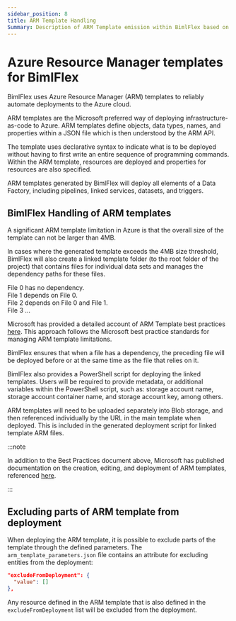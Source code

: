---
sidebar_position: 8
title: ARM Template Handling
Summary: Description of ARM Template emission within BimlFlex based on Azure size restriction(s)
---
<head>
  <meta name="varigenceProduct" content="BimlFlex"></meta>
  <meta name="varigenceArticleType" content="Conceptual"></meta>
</head>


# Azure Resource Manager templates for BimlFlex

BimlFlex uses Azure Resource Manager (ARM) templates to reliably automate deployments to the Azure cloud.

ARM templates are the Microsoft preferred way of deploying infrastructure-as-code to Azure. ARM templates define objects, data types, names, and properties within a JSON file which is then understood by the ARM API.

The template uses declarative syntax to indicate what is to be deployed without having to first write an entire sequence of programming commands. Within the ARM template, resources are deployed and properties for resources are also specified.

ARM templates generated by BimlFlex will deploy all elements of a Data Factory, including pipelines, linked services, datasets, and triggers.

## BimlFlex Handling of ARM templates

A significant ARM template limitation in Azure is that the overall size of the template can not be larger than 4MB.

In cases where the generated template exceeds the 4MB size threshold, BimlFlex will also create a linked template folder (to the root folder of the project) that contains files for individual data sets and manages the dependency paths for these files.

File 0 has no dependency.  
File 1 depends on File 0.  
File 2 depends on File 0 and File 1.  
File 3 ...  

Microsoft has provided a detailed account of ARM Template best practices [here](https://docs.microsoft.com/en-us/azure/azure-resource-manager/templates/template-best-practices). This approach follows the Microsoft best practice standards for managing ARM template limitations.

BimlFlex ensures that when a file has a dependency, the preceding file will be deployed before or at the same time as the file that relies on it.

BimlFlex also provides a PowerShell script for deploying the linked templates. Users will be required to provide metadata, or additional variables within the PowerShell script, such as: storage account name, storage account container name, and storage account key, among others.

ARM templates will need to be uploaded separately into Blob storage, and then referenced individually by the URL in the main template when deployed. This is included in the generated deployment script for linked template ARM files.



:::note

In addition to the Best Practices document above, Microsoft has published documentation on the creation, editing, and deployment of ARM templates, referenced [here](https://docs.microsoft.com/en-us/azure/azure-resource-manager/templates/quickstart-create-templates-use-the-portal).

:::


## Excluding parts of ARM template from deployment

When deploying the ARM template, it is possible to exclude parts of the template through the defined parameters.
The `arm_template_parameters.json` file contains an attribute for excluding entities from the deployment:

``` json
"excludeFromDeployment": {
  "value": []
},
```

Any resource defined in the ARM template that is also defined in the `excludeFromDeployment` list will be excluded from the deployment.

